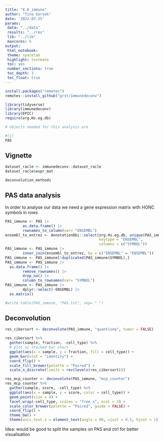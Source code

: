 ```yaml
---
title: "8.0_immune"
author: "Tina Gorsek"
date: '2022-07-25'
params:
 data: "../data"
 results: "../res"
 lib: "../lib"
 maxcores: 6
output:
 html_notebook:
 theme: spacelab
 highlight: textmate
 toc: yes
 number_sections: true
 toc_depth: 3
 toc_float: true
---
```

```r
install.packages("remotes")
remotes::install_github("grst/immunedeconv")
```

```r
library(tidyverse)
library(immunedeconv)
library(EPIC)
require(org.Hs.eg.db)

# objects needed for this analysis are

#(1) 
PAS

```

## Vignette

```r
dataset_racle <- immunedeconv::dataset_racle
dataset_racle$expr_mat

deconvolution_methods
```

## PAS data analysis

In order to analyse our data we need a gene expression matrix with HGNC symbols in rows 
```r
PAS_immune <- PAS |>
        as.data.frame() |>
        rownames_to_column(var= "ENSEMBL")
ensembl_to_entrez <- AnnotationDbi::select(org.Hs.eg.db, unique(PAS_immune$ENSEMBL),
                                           keytype = "ENSEMBL",
                                           columns = c("SYMBOL"))
PAS_immune <- PAS_immune |>
        inner_join(ensembl_to_entrez, by = c("ENSEMBL" = "ENSEMBL")) 
PAS_immune <- PAS_immune[!duplicated(PAS_immune$SYMBOL),]
PAS_immune <- PAS_immune |>
  as.data.frame() |>
        remove_rownames() |>
        drop_na() |>
        column_to_rownames(var= "SYMBOL")
PAS_immune <- PAS_immune |>
        dplyr::select(-ENSEMBL) |>
  as.matrix()

#write.table(PAS_immune, "PAS.txt", sep= " ")
```

## Deconvolution

```r

res_cibersort <- deconvolute(PAS_immune, "quantiseq", tumor = FALSE)
```

```r
res_cibersort %>%
  gather(sample, fraction, -cell_type) %>%
  # plot as stacked bar chart
  ggplot(aes(x = sample, y = fraction, fill = cell_type)) +
  geom_bar(stat = "identity") +
  coord_flip() +
  scale_fill_brewer(palette = "Paired") +
  scale_x_discrete(limits = rev(levels(res_cibersort)))
```


```r
res_mcp_counter <- deconvolute(PAS_immune, "mcp_counter")
res_mcp_counter %>%
  gather(sample, score, -cell_type) %>%
  ggplot(aes(x = sample, y = score, color = cell_type)) +
  geom_point(size = 4) +
  facet_wrap(~cell_type, scales = "free_x", ncol = 3) +
  scale_color_brewer(palette = "Paired", guide = FALSE) +
  coord_flip() +
  theme_bw() +
  theme(axis.text.x = element_text(angle = 90, vjust = 0.5, hjust = 1))
```
Idea: would be good to split the samples on PAS and ctrl for better visualisation 
